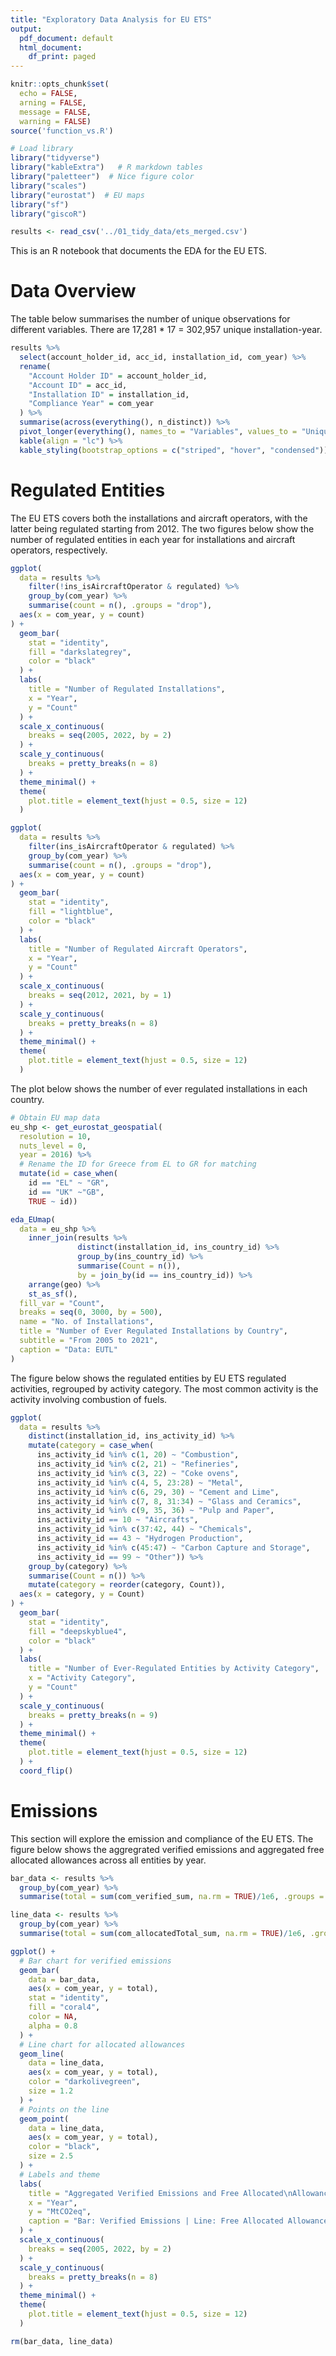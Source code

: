 ```yaml
---
title: "Exploratory Data Analysis for EU ETS"
output:
  pdf_document: default
  html_document:
    df_print: paged
---
```


```r
knitr::opts_chunk$set(
  echo = FALSE,
  arning = FALSE, 
  message = FALSE,
  warning = FALSE)
source('function_vs.R')
```

```r
# Load library
library("tidyverse")
library("kableExtra")   # R markdown tables
library("paletteer")  # Nice figure color 
library("scales")
library("eurostat")  # EU maps
library("sf")
library("giscoR")
```

```r
results <- read_csv('../01_tidy_data/ets_merged.csv')
```


This is an R notebook that documents the EDA for the EU ETS.

# Data Overview

The table below summarises the number of unique observations for different variables. There are 17,281 \* 17 = 302,957 unique installation-year.

```r
results %>%
  select(account_holder_id, acc_id, installation_id, com_year) %>%
  rename(
    "Account Holder ID" = account_holder_id,
    "Account ID" = acc_id,
    "Installation ID" = installation_id,
    "Compliance Year" = com_year
  ) %>%
  summarise(across(everything(), n_distinct)) %>%
  pivot_longer(everything(), names_to = "Variables", values_to = "Unique Values") %>%
  kable(align = "lc") %>%
  kable_styling(bootstrap_options = c("striped", "hover", "condensed"))
```

# Regulated Entities


The EU ETS covers both the installations and aircraft operators, with the latter being regulated starting from 2012. The two figures below show the number of regulated entities in each year for installations and aircraft operators, respectively.

\vspace{15mm}

```r
ggplot(
  data = results %>%
    filter(!ins_isAircraftOperator & regulated) %>%
    group_by(com_year) %>%
    summarise(count = n(), .groups = "drop"), 
  aes(x = com_year, y = count)
) +
  geom_bar(
    stat = "identity", 
    fill = "darkslategrey", 
    color = "black"
  ) +
  labs(
    title = "Number of Regulated Installations",
    x = "Year",
    y = "Count"
  ) +
  scale_x_continuous(
    breaks = seq(2005, 2022, by = 2)
  ) +  
  scale_y_continuous(
    breaks = pretty_breaks(n = 8)
  ) +   
  theme_minimal() +
  theme(
    plot.title = element_text(hjust = 0.5, size = 12)
  )
```



```r
ggplot(
  data = results %>%
    filter(ins_isAircraftOperator & regulated) %>%
    group_by(com_year) %>%
    summarise(count = n(), .groups = "drop"),
  aes(x = com_year, y = count)
) +
  geom_bar(
    stat = "identity", 
    fill = "lightblue", 
    color = "black"
  ) +
  labs(
    title = "Number of Regulated Aircraft Operators",
    x = "Year",
    y = "Count"
  ) +
  scale_x_continuous(
    breaks = seq(2012, 2021, by = 1)
  ) +  
  scale_y_continuous(
    breaks = pretty_breaks(n = 8)
  ) +   
  theme_minimal() +
  theme(
    plot.title = element_text(hjust = 0.5, size = 12)
  )
```

\vspace{15mm}

The plot below shows the number of ever regulated installations in each country.

```r
# Obtain EU map data
eu_shp <- get_eurostat_geospatial(
  resolution = 10, 
  nuts_level = 0, 
  year = 2016) %>%
  # Rename the ID for Greece from EL to GR for matching
  mutate(id = case_when(
    id == "EL" ~ "GR",
    id == "UK" ~"GB",
    TRUE ~ id))
```

```r
eda_EUmap(
  data = eu_shp %>%
    inner_join(results %>%
               distinct(installation_id, ins_country_id) %>%
               group_by(ins_country_id) %>%
               summarise(Count = n()),
               by = join_by(id == ins_country_id)) %>%
    arrange(geo) %>% 
    st_as_sf(),
  fill_var = "Count",
  breaks = seq(0, 3000, by = 500),
  name = "No. of Installations",
  title = "Number of Ever Regulated Installations by Country",
  subtitle = "From 2005 to 2021",
  caption = "Data: EUTL"
)
```


\newpage

The figure below shows the regulated entities by EU ETS regulated activities, regrouped by activity category. The most common activity is the activity involving combustion of fuels.

\vspace{10mm}

```r
ggplot(
  data = results %>% 
    distinct(installation_id, ins_activity_id) %>% 
    mutate(category = case_when(
      ins_activity_id %in% c(1, 20) ~ "Combustion", 
      ins_activity_id %in% c(2, 21) ~ "Refineries", 
      ins_activity_id %in% c(3, 22) ~ "Coke ovens",
      ins_activity_id %in% c(4, 5, 23:28) ~ "Metal",
      ins_activity_id %in% c(6, 29, 30) ~ "Cement and Lime",
      ins_activity_id %in% c(7, 8, 31:34) ~ "Glass and Ceramics",
      ins_activity_id %in% c(9, 35, 36) ~ "Pulp and Paper",
      ins_activity_id == 10 ~ "Aircrafts",
      ins_activity_id %in% c(37:42, 44) ~ "Chemicals",
      ins_activity_id == 43 ~ "Hydrogen Production",
      ins_activity_id %in% c(45:47) ~ "Carbon Capture and Storage",
      ins_activity_id == 99 ~ "Other")) %>% 
    group_by(category) %>% 
    summarise(Count = n()) %>%
    mutate(category = reorder(category, Count)),
  aes(x = category, y = Count)
) +
  geom_bar(
    stat = "identity", 
    fill = "deepskyblue4", 
    color = "black"
  ) +
  labs(
    title = "Number of Ever-Regulated Entities by Activity Category",
    x = "Activity Category",
    y = "Count"
  ) +
  scale_y_continuous(
    breaks = pretty_breaks(n = 9)
  ) +
  theme_minimal() +
  theme(
    plot.title = element_text(hjust = 0.5, size = 12)
  ) +
  coord_flip()
```

# Emissions
This section will explore the emission and compliance of the EU ETS. The figure below shows the aggregrated verified emissions and aggregated free allocated allowances across all entities by year.

\vspace{10mm}

```r
bar_data <- results %>%
  group_by(com_year) %>% 
  summarise(total = sum(com_verified_sum, na.rm = TRUE)/1e6, .groups = "drop")

line_data <- results %>%
  group_by(com_year) %>% 
  summarise(total = sum(com_allocatedTotal_sum, na.rm = TRUE)/1e6, .groups = "drop")

ggplot() +
  # Bar chart for verified emissions
  geom_bar(
    data = bar_data,
    aes(x = com_year, y = total),
    stat = "identity", 
    fill = "coral4", 
    color = NA,
    alpha = 0.8
  ) +
  # Line chart for allocated allowances
  geom_line(
    data = line_data,
    aes(x = com_year, y = total),
    color = "darkolivegreen",
    size = 1.2
  ) +
  # Points on the line
  geom_point(
    data = line_data,
    aes(x = com_year, y = total),
    color = "black",
    size = 2.5
  ) +
  # Labels and theme
  labs(
    title = "Aggregated Verified Emissions and Free Allocated\nAllowances (MtCO2eq) by Year",
    x = "Year",
    y = "MtCO2eq",
    caption = "Bar: Verified Emissions | Line: Free Allocated Allowances"
  ) +
  scale_x_continuous(
    breaks = seq(2005, 2022, by = 2)
  ) +  
  scale_y_continuous(
    breaks = pretty_breaks(n = 8)
  ) +   
  theme_minimal() +
  theme(
    plot.title = element_text(hjust = 0.5, size = 12)
  )

rm(bar_data, line_data)
```


